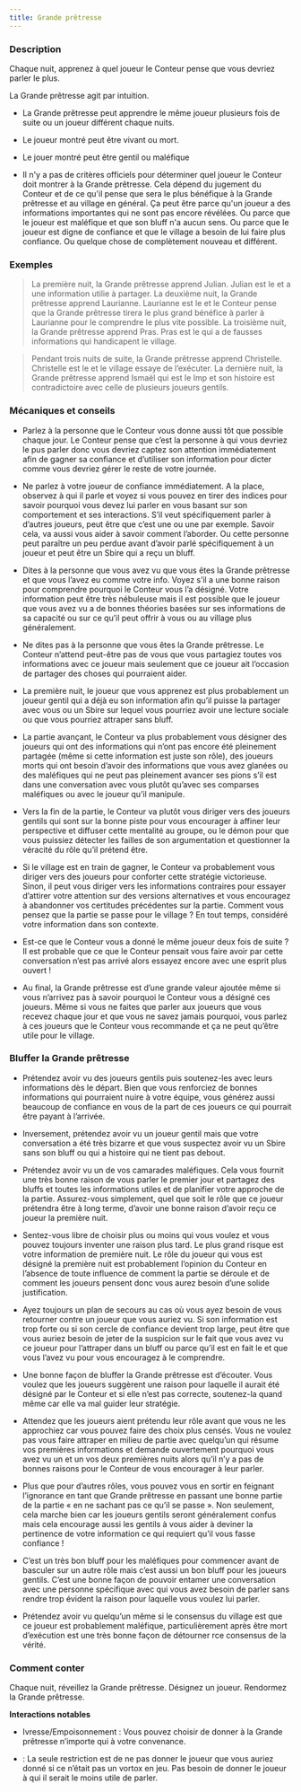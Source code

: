 ```yaml
---
title: Grande prêtresse
---
```



<Role GRANDE_PRETRESSE header />

### Description

Chaque nuit, apprenez à quel joueur le Conteur pense que vous devriez parler le plus.

La Grande prêtresse agit par intuition.

-   La Grande prêtresse peut apprendre le même joueur plusieurs fois de suite ou un joueur différent chaque nuits.

-   Le joueur montré peut être vivant ou mort.

-   Le jouer montré peut être gentil ou maléfique

-   Il n'y a pas de critères officiels pour déterminer quel joueur le Conteur doit montrer à la Grande prêtresse. Cela dépend du jugement du Conteur et de ce qu'il pense que sera le plus bénéfique à la Grande prêtresse et au village en général. Ça peut être parce qu'un joueur a des informations importantes qui ne sont pas encore révélées. Ou parce que le joueur est maléfique et que son bluff n'a aucun sens. Ou parce que le joueur est digne de confiance et que le village a besoin de lui faire plus confiance. Ou quelque chose de complètement nouveau et différent. 

### Exemples

> La première nuit, la Grande prêtresse apprend Julian. Julian est le <Role CUISTOT /> et a une information utilie à partager. La deuxième nuit, la Grande prêtresse apprend Laurianne. Laurianne est le <Role GOBELIN /> et le Conteur pense que la Grande prêtresse tirera le plus grand bénéfice à parler à Laurianne pour le comprendre le plus vite possible. La troisième nuit, la Grande prêtresse apprend Pras. Pras est le <Role SOULARD /> qui a de fausses informations qui handicapent le village.

> Pendant trois nuits de suite, la Grande prêtresse apprend Christelle. Christelle est le <Role VERTUEUX /> et le village essaye de l’exécuter. La dernière nuit, la Grande prêtresse apprend Ismaël qui est le Imp et son histoire est contradictoire avec celle de plusieurs joueurs gentils.

### Mécaniques et conseils

- Parlez à la personne que le Conteur vous donne aussi tôt que possible chaque jour. Le Conteur pense que c’est la personne à qui vous devriez le pus parler donc vous devriez captez son attention immédiatement afin de gagner sa confiance et d’utiliser son information pour dicter comme vous devriez gérer le reste de votre journée.

- Ne parlez à votre joueur de confiance immédiatement. A la place, observez à qui il parle et voyez si vous pouvez en tirer des indices pour savoir pourquoi vous devez lui parler en vous basant sur son comportement et ses interactions.  S’il veut spécifiquement parler à d’autres joueurs, peut être que c’est une <Role LAVANDIERE /> ou une <Role VOYANTE /> par exemple. Savoir cela, va aussi vous aider à savoir comment l’aborder. Ou cette personne peut paraître un peu perdue avant d’avoir parlé spécifiquement à un joueur et peut être un Sbire qui a reçu un bluff.

- Dites à la personne que vous avez vu que vous êtes la Grande prêtresse et que vous l’avez eu comme votre info. Voyez s’il a une bonne raison pour comprendre pourquoi le Conteur vous l’a désigné. Votre information peut être très nébuleuse mais il est possible que le joueur que vous avez vu a de bonnes théories basées sur ses informations de sa capacité ou sur ce qu’il peut offrir à vous ou au village plus généralement.

- Ne dites pas à la personne que vous êtes la Grande prêtresse. Le Conteur n’attend peut-être pas de vous que vous partagiez toutes vos informations avec ce joueur mais seulement que ce joueur ait l’occasion de partager des choses qui pourraient aider. 

- La première nuit, le joueur que vous apprenez est plus probablement un joueur gentil qui a déjà eu son information afin qu’il puisse la partager avec vous ou un Sbire sur lequel vous pourriez avoir une lecture sociale ou que vous pourriez attraper sans bluff. 

- La partie avançant, le Conteur va plus probablement vous désigner des joueurs qui ont des informations qui n’ont pas encore été pleinement partagée (même si cette information est juste son rôle), des joueurs morts qui ont besoin d’avoir des informations que vous avez glanées ou des maléfiques qui ne peut pas pleinement avancer ses pions s’il est dans une conversation avec vous plutôt qu’avec ses comparses maléfiques ou avec le joueur qu’il manipule. 

- Vers la fin de la partie, le Conteur va plutôt vous diriger vers des joueurs gentils qui sont sur la bonne piste pour vous encourager à affiner leur perspective et diffuser cette mentalité au groupe, ou le démon pour que vous puissiez détecter les failles de son argumentation et questionner la véracité du rôle qu’il prétend être.

- Si le village est en train de gagner, le Conteur va probablement vous diriger vers des joueurs pour conforter cette stratégie victorieuse. Sinon, il peut vous diriger vers les informations contraires pour essayer d’attirer votre attention sur des versions alternatives et vous encouragez à abandonner vos certitudes précédentes sur la partie. Comment vous pensez que la partie se passe pour le village ? En tout temps, considéré votre information dans son contexte.

- Est-ce que le Conteur vous a donné le même joueur deux fois de suite ? Il est probable que ce que le Conteur pensait vous faire avoir par cette conversation n’est pas arrivé alors essayez encore avec une esprit plus ouvert !

- Au final, la Grande prêtresse est d’une grande valeur ajoutée même si vous n’arrivez pas à savoir pourquoi le Conteur vous a désigné ces joueurs. Même si vous ne faites que parler aux joueurs que vous recevez chaque jour et que vous ne savez jamais pourquoi, vous parlez à ces joueurs que le Conteur vous recommande et ça ne peut qu’être utile pour le village.

### Bluffer la Grande prêtresse

- Prétendez avoir vu des joueurs gentils puis soutenez-les avec leurs informations dès le départ. Bien que vous renforciez de bonnes informations qui pourraient nuire à votre équipe, vous générez aussi beaucoup de confiance en vous de la part de ces joueurs ce qui pourrait être payant à l’arrivée.

- Inversement, prétendez avoir vu un joueur gentil mais que votre conversation a été très bizarre et que vous suspectez avoir vu un Sbire sans son bluff ou qui a histoire qui ne tient pas debout. 

- Prétendez avoir vu un de vos camarades maléfiques. Cela vous fournit une très bonne raison de vous parler le premier jour et partagez des bluffs et toutes les informations utiles et de planifier votre approche de la partie. Assurez-vous simplement, quel que soit le rôle que ce joueur prétendra être à long terme, d’avoir une bonne raison d’avoir reçu ce joueur la première nuit. 

- Sentez-vous libre de choisir plus ou moins qui vous voulez et vous pouvez toujours inventer une raison plus tard. Le plus grand risque est votre information de première nuit. Le rôle du joueur qui vous est désigné la première nuit est probablement l’opinion du Conteur en l’absence de toute influence de comment la partie se déroule et de comment les joueurs pensent donc vous aurez besoin d’une solide justification. 

- Ayez toujours un plan de secours au cas où vous ayez besoin de vous retourner contre un joueur que vous auriez vu. Si son information est trop forte ou si son cercle de confiance devient trop large, peut être que vous auriez besoin de jeter de la suspicion sur le fait que vous avez vu ce joueur pour l’attraper dans un bluff ou parce qu’il est en fait le <Role SOULARD /> et que vous l’avez vu pour vous encouragez à le comprendre. 

- Une bonne façon de bluffer la Grande prêtresse est d’écouter. Vous voulez que les joueurs suggèrent une raison pour laquelle il aurait été désigné par le Conteur et si elle n’est pas correcte, soutenez-la quand même car elle va mal guider leur stratégie.

- Attendez que les joueurs aient prétendu leur rôle avant que vous ne les approchiez car vous pouvez faire des choix plus censés. Vous ne voulez pas vous faire attraper en milieu de partie avec quelqu’un qui résume vos premières informations et demande ouvertement pourquoi vous avez vu un <Role GARDIEN /> et un <Role MAJORDOME /> vos deux premières nuits alors qu’il n’y a pas de bonnes raisons pour le Conteur de vous encourager à leur parler. 

- Plus que pour d’autres rôles, vous pouvez vous en sortir en feignant l’ignorance en tant que Grande prêtresse en passant une bonne partie de la partie « en ne sachant pas ce qu’il se passe ». Non seulement, cela marche bien car les joueurs gentils seront généralement confus mais cela encourage aussi les gentils à vous aider à deviner la pertinence de votre information ce qui requiert qu’il vous fasse confiance !

- C’est un très bon bluff pour les maléfiques pour commencer avant de basculer sur un autre rôle mais c’est aussi un bon bluff pour les joueurs gentils. C’est une bonne façon de pouvoir entamer une conversation avec une personne spécifique avec qui vous avez besoin de parler sans rendre trop évident la raison pour laquelle vous voulez lui parler.

- Prétendez avoir vu quelqu’un même si le consensus du village est que ce joueur est probablement maléfique, particulièrement après être mort d’exécution est une très bonne façon de détourner rce consensus de la vérité.

### Comment conter

Chaque nuit, réveillez la Grande prêtresse. Désignez un joueur. Rendormez la Grande prêtresse.

**Interactions notables**

- Ivresse/Empoisonnement : Vous pouvez choisir de donner à la Grande prêtresse n’importe qui à votre convenance.

- <Role VORTOX />: La seule restriction est de ne pas donner le joueur que vous auriez donné si ce n’était pas un vortox en jeu. Pas besoin de donner le joueur à qui il serait le moins utile de parler.
